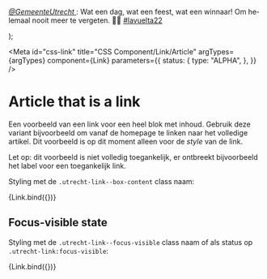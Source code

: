 <!-- @license CC0-1.0 -->


  <article className="example-article" lang="nl-NL" dir="ltr">
    <p className="utrecht-paragraph">
      <a className="utrecht-link" href="https://twitter.com/GemeenteUtrecht" rel="external noopener noreferer">
        <cite>@GemeenteUtrecht</cite>
      </a>
      : Wat een dag, wat een feest, wat een winnaar! Om helemaal nooit meer te vergeten. 🥰😍 <a
        href="https://twitter.com/hashtag/lavuelta22"
        className="utrecht-link"
        rel="external noopener noreferer"
      >
        #lavuelta22
      </a>
    </p>
  </article>
);

<Meta
  id="css-link"
  title="CSS Component/Link/Article"
  argTypes={argTypes}
  component={Link}
  parameters={{
    status: {
      type: "ALPHA",
    },
  }}
/>

# Article that is a link

Een voorbeeld van een link voor een heel blok met inhoud. Gebruik deze variant bijvoorbeeld om vanaf de homepage te linken naar het volledige artikel. Dit voorbeeld is op dit moment alleen voor de _style_ van de link.

Let op: dit voorbeeld is niet volledig toegankelijk, er ontbreekt bijvoorbeeld het label voor een toegankelijk link.

Styling met de `.utrecht-link--box-content` class naam:

<Canvas>
  <Story
    name="Article"
    args={{
      ...defaultArgs,
      boxContent: true,
      href: "https://twitter.com/GemeenteUtrecht/status/1560699191508312064",
      textContent: ExampleArticle,
    }}
  >
    {Link.bind({})}
  </Story>
</Canvas>

<ArgsTable story="Article" />

## Focus-visible state

Styling met de `.utrecht-link--focus-visible` class naam of als status op `.utrecht-link:focus-visible`:

<Canvas>
  <Story
    name="Focus-visible"
    args={{
      boxContent: true,
      focus: true,
      focusVisible: true,
      href: "https://twitter.com/GemeenteUtrecht/status/1560699191508312064",
      textContent: ExampleArticle,
    }}
  >
    {Link.bind({})}
  </Story>
</Canvas>

